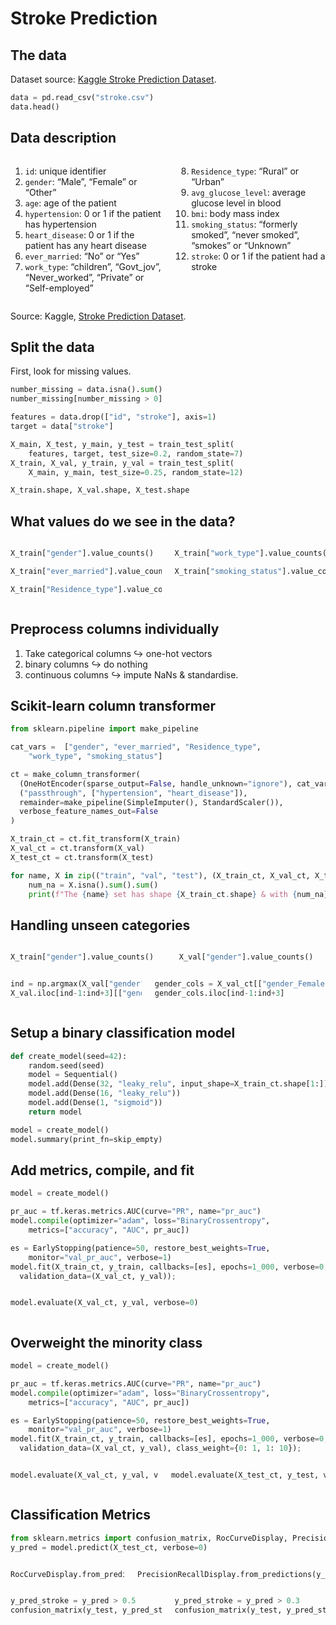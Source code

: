 # Stroke Prediction {visibility="uncounted"}

## The data {.smaller}

Dataset source: [Kaggle Stroke Prediction Dataset](https://www.kaggle.com/datasets/fedesoriano/stroke-prediction-dataset).

```python
data = pd.read_csv("stroke.csv")
data.head()
```

## Data description {.smaller}

::: columns
::: column
1) `id`: unique identifier
2) `gender`: "Male", "Female" or "Other"
3) `age`: age of the patient
4) `hypertension`: 0 or 1 if the patient has hypertension
5) `heart_disease`: 0 or 1 if the patient has any heart disease
6) `ever_married`: "No" or "Yes"
7) `work_type`: "children", "Govt_jov", "Never_worked", "Private" or "Self-employed"
:::
::: column
8) `Residence_type`: "Rural" or "Urban"
9) `avg_glucose_level`: average glucose level in blood
10) `bmi`: body mass index
11) `smoking_status`: "formerly smoked", "never smoked", "smokes" or "Unknown"
12) `stroke`: 0 or 1 if the patient had a stroke
:::
:::

::: footer
Source: Kaggle, [Stroke Prediction Dataset](https://www.kaggle.com/datasets/fedesoriano/stroke-prediction-dataset).
:::

## Split the data

First, look for missing values.
```python
number_missing = data.isna().sum()
number_missing[number_missing > 0]
```

```python
features = data.drop(["id", "stroke"], axis=1)
target = data["stroke"]

X_main, X_test, y_main, y_test = train_test_split(
    features, target, test_size=0.2, random_state=7)
X_train, X_val, y_train, y_val = train_test_split(
    X_main, y_main, test_size=0.25, random_state=12)

X_train.shape, X_val.shape, X_test.shape
```

## What values do we see in the data?

::: columns
::: column
```python
X_train["gender"].value_counts()
```

```python
X_train["ever_married"].value_counts()
```

```python
X_train["Residence_type"].value_counts()
```
:::
::: column
```python
X_train["work_type"].value_counts()
```

```python
X_train["smoking_status"].value_counts()
```
:::
:::

## Preprocess columns individually

1. Take categorical columns $\hookrightarrow$ one-hot vectors
2. binary columns $\hookrightarrow$ do nothing
3. continuous columns $\hookrightarrow$ impute NaNs & standardise.

## Scikit-learn column transformer

```python
from sklearn.pipeline import make_pipeline

cat_vars =  ["gender", "ever_married", "Residence_type",
    "work_type", "smoking_status"]

ct = make_column_transformer(
  (OneHotEncoder(sparse_output=False, handle_unknown="ignore"), cat_vars),
  ("passthrough", ["hypertension", "heart_disease"]),
  remainder=make_pipeline(SimpleImputer(), StandardScaler()),
  verbose_feature_names_out=False
)

X_train_ct = ct.fit_transform(X_train)
X_val_ct = ct.transform(X_val)
X_test_ct = ct.transform(X_test)

for name, X in zip(("train", "val", "test"), (X_train_ct, X_val_ct, X_test_ct)):
    num_na = X.isna().sum().sum()
    print(f"The {name} set has shape {X_train_ct.shape} & with {num_na} NAs.")
```

## Handling unseen categories

::: columns
::: column
```python
X_train["gender"].value_counts()
```
:::
::: column
```python
X_val["gender"].value_counts()
```
:::
:::

::: columns
::: column
```python
ind = np.argmax(X_val["gender"] == "Other")
X_val.iloc[ind-1:ind+3][["gender"]]
```
:::
::: column
```python
gender_cols = X_val_ct[["gender_Female", "gender_Male"]]
gender_cols.iloc[ind-1:ind+3]
```
:::
:::


## Setup a binary classification model

```python
def create_model(seed=42):
    random.seed(seed)
    model = Sequential()
    model.add(Dense(32, "leaky_relu", input_shape=X_train_ct.shape[1:]))
    model.add(Dense(16, "leaky_relu"))
    model.add(Dense(1, "sigmoid"))
    return model
```

```python
model = create_model()
model.summary(print_fn=skip_empty)
```

## Add metrics, compile, and fit

```python
model = create_model()

pr_auc = tf.keras.metrics.AUC(curve="PR", name="pr_auc")
model.compile(optimizer="adam", loss="BinaryCrossentropy",
    metrics=["accuracy", "AUC", pr_auc])

es = EarlyStopping(patience=50, restore_best_weights=True,
    monitor="val_pr_auc", verbose=1)
model.fit(X_train_ct, y_train, callbacks=[es], epochs=1_000, verbose=0,
  validation_data=(X_val_ct, y_val));
```

::: columns
::: column
```python
model.evaluate(X_val_ct, y_val, verbose=0)
```
:::
::: column
:::
:::

## Overweight the minority class

```python
model = create_model()

pr_auc = tf.keras.metrics.AUC(curve="PR", name="pr_auc")
model.compile(optimizer="adam", loss="BinaryCrossentropy",
    metrics=["accuracy", "AUC", pr_auc])

es = EarlyStopping(patience=50, restore_best_weights=True,
    monitor="val_pr_auc", verbose=1)
model.fit(X_train_ct, y_train, callbacks=[es], epochs=1_000, verbose=0,
  validation_data=(X_val_ct, y_val), class_weight={0: 1, 1: 10});
```

::: columns
::: column
```python
model.evaluate(X_val_ct, y_val, verbose=0)
```
:::
::: column
::: fragment
```python
model.evaluate(X_test_ct, y_test, verbose=0)
```
:::
:::
:::

## Classification Metrics {.smaller}

```python
from sklearn.metrics import confusion_matrix, RocCurveDisplay, PrecisionRecallDisplay
y_pred = model.predict(X_test_ct, verbose=0)
```

::: columns
::: column
```python
RocCurveDisplay.from_predictions(y_test, y_pred, name="");
```
:::
::: column
```python
PrecisionRecallDisplay.from_predictions(y_test, y_pred, name=""); plt.legend(loc="upper right");
```
:::
:::

::: columns
::: column
```python
y_pred_stroke = y_pred > 0.5
confusion_matrix(y_test, y_pred_stroke)
```
:::
::: column
```python
y_pred_stroke = y_pred > 0.3
confusion_matrix(y_test, y_pred_stroke)
```
:::
:::
